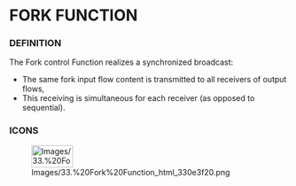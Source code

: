             
= FORK FUNCTION =
 
=== DEFINITION ===
 
The Fork control Function realizes a synchronized broadcast:

 
* The same fork input flow content is transmitted to all receivers of 	output flows,
* This receiving is simultaneous for each receiver (as opposed to 	sequential).
 
=== ICONS ===
 
[[Image:Images/33.%20Fork%20Function_html_330e3f20.png|75x40px]]

 
<br>

   